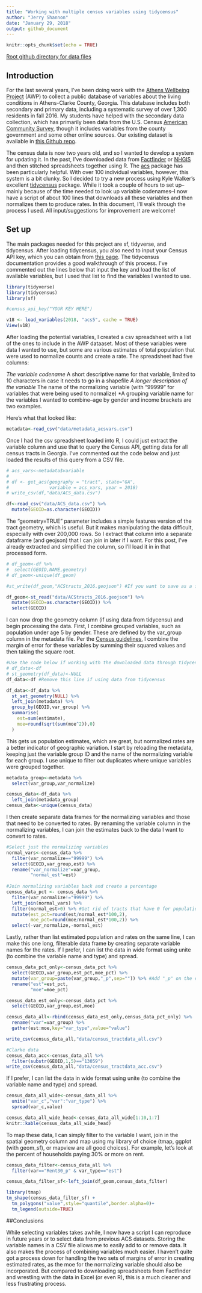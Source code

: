 ```yaml
---
title: "Working with multiple census variables using tidycensus"
author: "Jerry Shannon"
date: "January 29, 2018"
output: github_document
---
```


```r
knitr::opts_chunk$set(echo = TRUE)
```

[Root github directory for data files](https://github.com/jshannon75/awp_tidycensus)

## Introduction

For the last several years, I've been doing work with the [Athens Wellbeing Project](http://www.athenswellbeingproject.org) (AWP) to collect a public database of variables about the living conditions in Athens-Clarke County, Georgia. This database includes both secondary and primary data, including a systematic survey of over 1,300 residents in fall 2016. My students have helped with the secondary data collection, which has primarily been data from the U.S. Census [American Community Survey](https://www.census.gov/programs-surveys/acs), though it includes variables from the county government and some other online sources. Our existing dataset is available in [this Github repo](https://github.com/jshannon75/awp).

The census data is now two years old, and so I wanted to develop a system for updating it. In the past, I've downloaded data from [Factfinder](https://factfinder.census.gov/faces/nav/jsf/pages/index.xhtml) or [NHGIS](https://www.nhgis.org/) and then stitched spreadsheets together using R. The [acs](https://cran.r-project.org/web/packages/acs/acs.pdf) package has been particularly helpful. With over 100 individual variables, however, this system is a bit clunky. So I decided to try a new process using Kyle Walker's excellent [tidycensus](https://walkerke.github.io/tidycensus) package. While it took a couple of hours to set up--mainly because of the time needed to look up variable codenames--I now have a script of about 100 lines that downloads all these variables and then normalizes them to produce rates. In this document, I'll walk through the process I used. All input/suggestions for improvement are welcome!

## Set up
The main packages needed for this project are sf, tidyverse, and tidycensus. After loading tidycensus, you also need to input your Census API key, which you can obtain from [this page](https://api.census.gov/data/key_signup.html). The tidycensus documentation provides a good walkthrough of this process. I've commented out the lines below that input the key and load the list of available variables, but I used that list to find the variables I wanted to use.

```r
library(tidyverse)
library(tidycensus)
library(sf)

#census_api_key("YOUR KEY HERE")

v18 <- load_variables(2018, "acs5", cache = TRUE)
View(v18)
```

After loading the potential variables, I created a csv spreadsheet with a list of the ones to include in the AWP dataaset. Most of these variables were data I wanted to use, but some are various estimates of total population that were used to normalize counts and create a rate. The spreadsheet had five columns:

*The variable codename
*A short descriptive name for that variable, limited to 10 characters in case it needs to go in a shapefile
*A longer description of the variable
*The name of the normalizing variable (with "99999" for variables that were being used to normalize)
*A grouping variable name for the variables I wanted to combine--age by gender and income brackets are two examples.

Here's what that looked like:

```r
metadata<-read_csv("data/metadata_acsvars.csv")
```

Once I had the csv spreadsheet loaded into R, I could just extract the variable column and use that to query the Census API, getting data for all census tracts in Georgia. I've commented out the code below and just loaded the results of this query from a CSV file.

```r
# acs_vars<-metadata$variable
# 
# df <- get_acs(geography = "tract", state="GA",
#               variable = acs_vars, year = 2018)
# write_csv(df,"data/ACS_data.csv")

df<-read_csv("data/ACS_data.csv") %>%
  mutate(GEOID=as.character(GEOID))
```

The "geometry=TRUE" parameter includes a simple features version of the tract geometry, which is useful. But it makes manipulating the data difficult, especially with over 200,000 rows. So I extract that column into a separate dataframe (and geojson) that I can join in later if I want. For this post, I've already extracted and simplified the column, so I'll load it in in that processed form.

```r
# df_geom<-df %>%
#  select(GEOID,NAME,geometry)
# df_geom<-unique(df_geom)

#st_write(df_geom,"ACStracts_2016.geojson") #If you want to save as a file

df_geom<-st_read("data/ACStracts_2016.geojson") %>%
  mutate(GEOID=as.character(GEOID)) %>%
  select(GEOID)
```

I can now drop the geometry column (if using data from tidycensu) and begin processing the data. First, I combine grouped variables, such as population under age 5 by gender. These are defined by the var_group column in the metadata file. Per the [Census guidelines](https://census.gov/content/dam/Census/programs-surveys/acs/guidance/training-presentations/20170419_MOE.pdf), I combine the margin of error for these variables by summing their squared values and then taking the square root.

```r
#Use the code below if working with the downloaded data through tidycensus
# df_data<-df 
# st_geometry(df_data)<-NULL
df_data<-df #Remove this line if using data from tidycensus 

df_data<-df_data %>%
  st_set_geometry(NULL) %>%
  left_join(metadata) %>%
  group_by(GEOID,var_group) %>%
  summarise(
    est=sum(estimate),
    moe=round(sqrt(sum(moe^2)),0)
  )
```

This gets us population estimates, which are great, but normalized rates are a better indicator of geographic variation. I start by reloading the metadata, keeping just the variable group ID and the name of the normalizing variable for each group. I use unique to filter out duplicates where unique variables were grouped together.

```r
metadata_group<-metadata %>%
  select(var_group,var_normalize)

census_data<-df_data %>%
  left_join(metadata_group) 
census_data<-unique(census_data)
```

I then create separate data frames for the normalizing variables and those that need to be converted to rates. By renaming the variable column in the normalizing variables, I can join the estimates back to the data I want to convert to rates. 

```r
#Select just the normalizing variables 
normal_vars<-census_data %>%
  filter(var_normalize=="99999") %>%
  select(GEOID,var_group,est) %>%
  rename("var_normalize"=var_group,
         "normal_est"=est)
  
#Join normalizing variables back and create a percentage
census_data_pct <- census_data %>%
  filter(var_normalize!="99999") %>%
  left_join(normal_vars) %>%
  filter(normal_est>0) %>% #Get rid of tracts that have 0 for population
  mutate(est_pct=round(est/normal_est*100,2),
         moe_pct=round(moe/normal_est*100,2)) %>%
  select(-var_normalize,-normal_est)
```

Lastly, rather than list estimated population and rates on the same line, I can make this one long, filterable data frame by creating separate variable names for the rates. If I prefer, I can list the data in wide format using unite (to combine the variable name and type) and spread.

```r
census_data_pct_only<-census_data_pct %>%
  select(GEOID,var_group,est_pct,moe_pct) %>%
  mutate(var_group=paste(var_group,"_p",sep="")) %>% #Add "_p" on the end of the variable name
  rename("est"=est_pct,
         "moe"=moe_pct)

census_data_est_only<-census_data_pct %>%
  select(GEOID,var_group,est,moe)

census_data_all<-rbind(census_data_est_only,census_data_pct_only) %>%
  rename("var"=var_group) %>%
  gather(est:moe,key="var_type",value="value") 

write_csv(census_data_all,"data/census_tractdata_all.csv")

#Clarke data
census_data_acc<-census_data_all %>%
  filter(substr(GEOID,1,5)=="13059")
write_csv(census_data_all,"data/census_tractdata_acc.csv")
```

If I prefer, I can list the data in wide format using unite (to combine the variable name and type) and spread.

```r
census_data_all_wide<-census_data_all %>%
  unite("var_c","var":"var_type") %>%
  spread(var_c,value)

census_data_all_wide_head<-census_data_all_wide[1:10,1:7]
knitr::kable(census_data_all_wide_head)
```

To map these data, I can simply filter to the variable I want, join in the spatial geometry column and map using my library of choice (tmap, ggplot (with geom_sf), or mapview are all good choices). For example, let's look at the percent of households paying 30% or more on rent.

```r
census_data_filter<-census_data_all %>%
  filter(var=="Rent30_p" & var_type=="est") 

census_data_filter_sf<-left_join(df_geom,census_data_filter)

library(tmap)
tm_shape(census_data_filter_sf) +
  tm_polygons("value",style="quantile",border.alpha=0)+
  tm_legend(outside=TRUE)
```

##Conclusions

While selecting variables takes awhile, I now have a script I can reproduce in future years or to select data from previous ACS datasets. Storing the variable names in a CSV file allows me to easily add to or remove data. It also makes the process of combining variables much easier. I haven't quite got a process down for handling the two sets of margins of error in creating estimated rates, as the moe for the normalizing variable should also be incorporated. But compared to downloading spreadsheets from Factfinder and wrestling with the data in Excel (or even R), this is a much cleaner and less frustrating process.